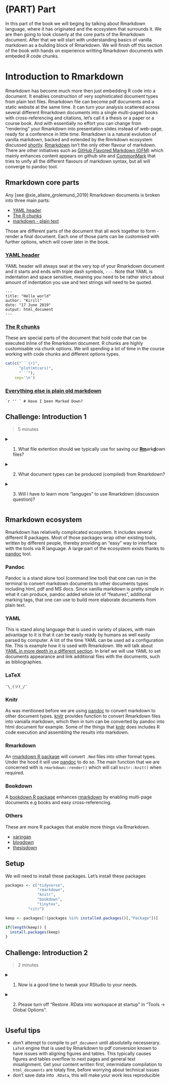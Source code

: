 # (PART) Part {-}

In this part of the book we will beging by talking about Rmarkdown language, where it has originated and the ecosystem that surrounds it. We are then going to look closerly at the core parts of the Rmarkdown document. After that we will start with understanding basics of vanilla markdown as a building block of Rmarkdown. We will finish off this section of the book with hands on experience writting Rmarkdown documents with embeded R code chunks.

# Introduction to Rmarkdown

Rmarkdown has become much more then just embedding R code into a document. It enables construction of very sophisticated document types from plain text files. Rmarkdown file can become pdf documents and a static website at the same time. It can turn your analysis scattered across several different Rmarkdown documents into a single multi-paged books with cross-referencing and citations, let's call it a thesis or a paper or a course book. And with essentially no effort you can change from "rendering" your Rmarkdown into presentation slides instead of web-page, ready for a conference in little time.
Rmarkdown is a natural evolution of vanilla markdown, backed and extended by the Rmrkdown ecosystem discussed [shortly](#rmarkdown-ecosystem). [Rmarkdown](https://rmarkdown.rstudio.com/) isn't the only other flavour of markdown. There are other initiatives such as [GitHub Flavored Markdown (GFM)](https://guides.github.com/features/mastering-markdown/) which mainly enhances content appears on github site and [CommonMark](http://commonmark.org/) that tries to unify all the different flavours of markdown syntax, but all will converge to pandoc tool.

## Rmarkdown core parts

Any [see @xie_allaire_grolemund_2019] Rmarkdown documents is broken into three main parts:

- [YAML header](#yaml-header)
- [The R chunks](#the-r-chunks)
- [markdown - plain text](#vanilla-markdown)

Those are different parts of the document that all work together to form - render a final document. Each one of those parts can be customised with further options, which will cover later in the book.

### [YAML header](#yaml-header)

YAML header will always seat at the very top of your Rmarkdown document and it starts and ends with triple dash symbols, `---`. Note that YAML is indentation and space sensitive, meaning you need to be rather strict about amount of indentation you use and text strings will need to be quoted.

```
---
title: "Hello world"
author: "Kirill"
date: "17 June 2019"
output: html_document
---
```

### [The R chunks](#the-r-chunks)

These are special parts of the document that hold code that can be executed inline of the Rmarkdown document. R chunks are highly customisable via chunk options. We will spending a lot of time in the course working with code chunks and different options types.

```r
cat(c("```{r}",
      "plot(mtcars)",
      "```"),
    sep='\n')
```

### [Everything else is plain old markdown](#vanilla-markdown)

```
`r '' ` # Have I been Marked Down?
```

## Challenge: Introduction 1 {.exercise}

> 5 minutes

<details>

  <summary>
    1. What file extention should we typically use for saving our <u>**Rm**</u>ark<u>**d**</u>own files?
  </summary>
  [answer link](https://superuser.com/questions/249436/file-extension-for-markdown-files)

</details>


<details>

  <summary>
    2. What document types can be produced (compiled) from Rmarkdown?
  </summary>

  <a href="https://r4ds.had.co.nz/r-markdown-formats.html">
    <img src="figures/document_types2.png" title="Rmarkdown document types" alt="doc_types">
  </a>

</details>

<details>
  <summary>
    3. Will I have to learn more "languges" to use Rmarkdown (discussion question)?
  </summary>

  The short answer is no. Learning and writing Rmarkdown will take you a very long way.

  The longer answer is yes. At some point in the future you might want to very sophisticated documents and for that you'll most certainly will need at least tiny amount of html + css knowledge and maybe some knowledge about LaTeX (I've yet to learn a single thing about LaTeX - so far so good :D )

  [check out this bit of Rmarkdown](link to github that the line of code above)

</details>

## Rmarkdown ecosystem

Rmarkdown has relativelly complicated ecosystem. It includes several different R packages. Most of those packages wrap other existing tools, written by different people, thereby providing an "easy" way to interface with the tools via R language. A large part of the ecosystem exists thanks to [pandoc](https://pandoc.org/) tool.

### Pandoc

Pandoc is a stand alone tool (command line tool) that one can run in the terminal to convert markdown documents to other documents types including html, pdf and MS docs. Since vanilla markdown is pretty simple in what it can produce, pandoc added whole lot of "features", additional marking tags, that one can use to build more elaborate documents from plain text.

### YAML

This is stand along language that is used in variety of places, with main advantage to it is that it can be easily ready by humans as well easily parsed by computer. A lot of the time YAML can be used ad a configuration file. This is example how it is used with Rmarkdown. We will talk about [YAML in more depth in a different section](#yaml-header-introduction). In brief we will use YAML to set documents appearance and link additional files with the documents, such as bibliographies.

### LaTeX

```
¯\_(ツ)_/¯

```

### Knitr

As was mentioned before we are using [pandoc](https://pandoc.org/) to convert markdown to other document types. [knitr](https://yihui.name/knitr/) provides function to convert Rmarkdown files into vanialla markdown, which then in turn can be converted by pandoc into html document for example. Some of the things that [knitr](https://yihui.name/knitr/) does includes R code execution and assembling the results into markdown.

### Rmarkdown

An [rmarkdown R package](https://github.com/rstudio/rmarkdown) will convert `.Rmd` files into other format types. Under the hood it will use [pandoc](https://pandoc.org/) to do so. The main function that we are concerned with is `rmarkdown::render()` which will call `knitr::knit()` when required.

### Bookdown

A [bookdown R package](https://github.com/rstudio/bookdown) enhances [rmarkdown](https://github.com/rstudio/rmarkdown) by enabling multi-page documents e.g books and easy cross-referencing.

### Others

These are more R packages that enable more things via Rmarkdown.

- [xaringan](https://github.com/yihui/xaringan)
- [blogdown](https://github.com/rstudio/blogdown)
- [thesisdown](https://github.com/ismayc/thesisdown)

## Setup

We will need to install these packages. Let's install these packages


```r
packages <- c("tidyverse",
              "rmarkdown",
              "knitr",
              "bookdown",
              "tinytex",
	      "citr")

keep <- packages[!(packages %in% installed.packages()[,"Package"])]

if(length(keep)) {
  install.packages(keep)
}
```

## Challenge: Introduction 2 {.exercise}

> 2 minutes

<details>

  <summary>
    1. Now is a good time to tweak your RStudio to your needs.
  </summary>

  - change font size
  - change themes and backgroung color
  - rearrange panels

</details>

<details>

  <summary>
    2. Please turn off "Restore .RData into workspace at startup" in "Tools -> Global Options".
  </summary>

</details>


## Useful tips

<!--
#NOTE you found gold !
> One cannot know all of Rmarkdown wisdom. One would continuesly learn to make oneself more Rsome.
-->

- don't attempt to compile to `pdf_document` until absolutelly necesserary. `LaTeX` engine that is used by Rmarkdown to pdf conversion known to have issues with aligning figures and tables. This typically causes figures and tables overflow to next pages and general text misalignment. Get your content written first, intermidiate compilation to `html_documents` are totaly fine, before worrying about technical issues
- don't save data into `.RData`, this will make your work less reproducible
